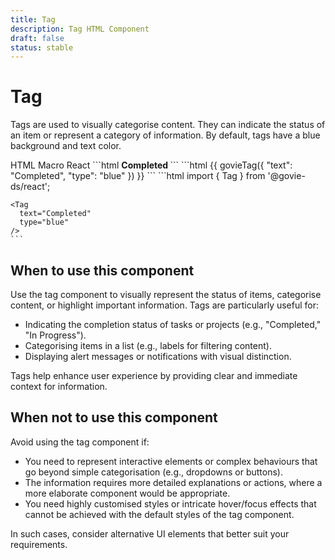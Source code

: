 ```yaml
---
title: Tag
description: Tag HTML Component
draft: false
status: stable
---
```


# Tag

<ComponentStatusBlock componentId="tag" />

Tags are used to visually categorise content. They can indicate the status of an item or represent a category of information. By default, tags have a blue background and text color.

<Paragraph>
  <Tag text="Completed" type="blue" />
</Paragraph>

<Tabs id="tab1">
  <TabList>
    <TabItem value="tab11" checked>HTML</TabItem>
    <TabItem value="tab12">Macro</TabItem>
    <TabItem value="tab13">React</TabItem>
  </TabList>
  <TabPanel value="tab11">        
    ```html
    <strong class="gi-bg-blue-50 gi-border-blue-100 gi-text-blue-700 gi-rounded-md gi-border-xs gi-font-normal
      gi-py-0 gi-px-2 gi-inline-flex gi-justify-center gi-align gi-items-center">
      Completed
    </strong>
    ```
  </TabPanel>
  <TabPanel value="tab12">        
    ```html
    {{ govieTag({
      "text": "Completed",
      "type": "blue"
    }) }}
    ```
  </TabPanel>
  <TabPanel value="tab13">
    ```html
    import { Tag } from '@govie-ds/react';

    <Tag
      text="Completed"
      type="blue"
    />
    ```

  </TabPanel>
</Tabs>

## When to use this component

Use the tag component to visually represent the status of items, categorise content, or highlight important information. Tags are particularly useful for:

- Indicating the completion status of tasks or projects (e.g., "Completed," "In Progress").
- Categorising items in a list (e.g., labels for filtering content).
- Displaying alert messages or notifications with visual distinction.

Tags help enhance user experience by providing clear and immediate context for information.

## When not to use this component

Avoid using the tag component if:

- You need to represent interactive elements or complex behaviours that go beyond simple categorisation (e.g., dropdowns or buttons).
- The information requires more detailed explanations or actions, where a more elaborate component would be appropriate.
- You need highly customised styles or intricate hover/focus effects that cannot be achieved with the default styles of the tag component.

In such cases, consider alternative UI elements that better suit your requirements.
